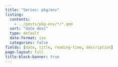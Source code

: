 ```yaml
---
title: "Series: pkg/env"
listing:
  contents: 
    - ../posts/pkg-env/*/*.qmd
  sort: "date desc"
  type: default
  date-format: iso
  categories: false
fields: [date, title, reading-time, description]
page-layout: full
title-block-banner: true
---
```

